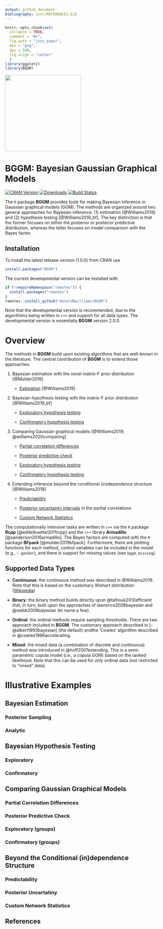 ```yaml
---
output: github_document
bibliography: inst/REFERENCES.bib
---
```

```r
knitr::opts_chunk$set(
  collapse = TRUE,
  comment = "#>",
  fig.path = "joss_paper",
  dev = "png",
  dpi = 500,
  fig.align = "center"
  )
library(ggplot2)
library(BGGM)
```

<img src="joss_paper/hex.png" width = 250 />

# BGGM: Bayesian Gaussian Graphical Models

[![CRAN Version](http://www.r-pkg.org/badges/version/BGGM)](https://cran.r-project.org/package=BGGM)
[![Downloads](https://cranlogs.r-pkg.org/badges/BGGM)](https://cran.r-project.org/package=BGGM)
[![Build Status](https://travis-ci.org/donaldRwilliams/BGGM.svg?branch=master)](https://travis-ci.org/donaldRwilliams/BGGM)


The `R` package **BGGM** provides tools for making Bayesian inference in
Gaussian graphical models (GGM). The methods are organized around two general 
approaches for Bayesian inference: (1) estimation [@Williams2019] and (2) hypothesis 
testing [@Williams2019_bf]. The key distinction is that the former focuses on either 
the posterior or posterior predictive distribution, whereas the latter focuses on 
model comparison with the Bayes factor.

## Installation

To install the latest release version (1.0.0) from CRAN use
```r
install.packages("BGGM")	
```


The current developmental version can be installed with	

```r
if (!requireNamespace("remotes")) {	
  install.packages("remotes")	
}	
remotes::install_github("donaldRwilliams/BGGM")
```

Note that the developmental version is recommended, due to the algorithims being written in `c++` and 
support for all data types. The developmental version is essentially
**BGGM** version 2.0.0.



# Overview
The methods in **BGGM** build upon existing algorithms that are well-known in the literature.
The central contribution of **BGGM** is to extend those approaches:

1.  Bayesian estimation with the novel matrix-F prior distribution [@Mulder2018]
  
    + [Estimation](#bayesian-estimation) [@Williams2019]

2. Bayesian hypothesis testing with the matrix-F prior distribution [@Williams2019_bf]

    + [Exploratory hypothesis testing](#Exploratory)
  
    + [Confirmatory hypothesis testing](#Confirmatory)
    
3. Comparing Gaussian graphical models [@Williams2019; @williams2020comparing]
    
    + [Partial correlation differences](#partial-correlation-differences) 
    
    + [Posterior predictive check](#posterior-predictive check)
    
    + [Exploratory hypothesis testing](#exploratory-(groups)) 
    
    + [Confirmatory hypothesis testing](#confirmatory-(groups))

4. Extending inference beyond the conditional (in)dependence structure [@Williams2019]

    +  [Predictability](#Predictability) 
    
    +  [Posterior uncertainty intervals](#posterior-uncertainty) in the 
       partial correlations
       
    +  [Custom Network Statistics](#custom-network-statistics)
    
    
The computationally intensive tasks are written in `c++` via the `R` package **Rcpp** [@eddelbuettel2011rcpp] and the `c++` library **Armadillo** [@sanderson2016armadillo]. The Bayes factors are computed with the `R` package **BFpack** [@mulder2019bfpack]. Furthermore, there are plotting functions
for each method, control variables can be included in the model (e.g., `~ gender`), and there is support for missing values (see `bggm_missing`).

## Supported Data Types

* **Continuous**: the continuous method was described in  @Williams2019. Note that 
                  this is based on the customary Wishart distribution                 
                  ([Wikipedia](https://en.wikipedia.org/wiki/Wishart_distribution))

* **Binary**: the binary method builds directly upon @talhouk2012efficient
  that, in turn, built upon the approaches of lawrence2008bayesian and
  @webb2008bayesian (to name a few).
  
* **Ordinal**: the ordinal methods require sampling thresholds. There are two approach 
   included in **BGGM**. The customary approach described in [-@albert1993bayesian] 
   (the default) andthe 'Cowles' algorithm described in @cowles1996accelerating.
   
* **Mixed**: the mixed data (a combination of discrete and continuous) method was introduced
 in @hoff2007extending. This is a semi-parametric copula model
 (i.e., a copula GGM) based on the ranked likelihood. Note that this can be used for *only* ordinal data 
 (not restricted to "mixed" data).

# Illustrative Examples

## Bayesian Estimation

### Posterior Sampling

### Analytic


## Bayesian Hypothesis Testing

### Exploratory

### Confirmatory



## Comparing Gaussian Graphical Models


### Partial Correlation Differences

### Posterior Predictive Check

### Exploratory (groups)

### Confirmatory (groups)

## Beyond the Conditional (in)dependence Structure

### Predictability

### Posterior Uncertatiny

### Custom Network Statistics


## References

